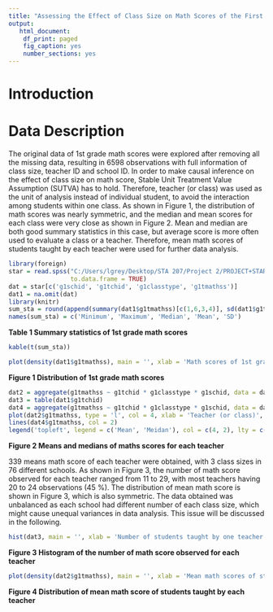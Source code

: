 ---
title: "Assessing the Effect of Class Size on Math Scores of the First Graders"
output:
   html_document:
    df_print: paged
    fig_caption: yes
    number_sections: yes
---
# Introduction

# Data Description
The original data of 1st grade math scores were explored after removing all the missing data, resulting in 6598 observations with full information of class size, teacher ID and school ID. In order to make causal inference on the effect of class size on math score, Stable Unit Treatment Value Assumption (SUTVA) has to hold. Therefore, teacher (or class) was used as the unit of analysis instead of individual student, to avoid the interaction among students within one class. As shown in Figure 1, the distribution of math scores was nearly symmetric, and the median and mean scores for each class were very close as shown in Figure 2. Mean and median are both good summary statistics in this case, but average score is more often used to evaluate a class or a teacher. Therefore, mean math scores of students taught by each teacher were used for further data analysis. 

```{r, echo=FALSE, include=FALSE}
library(foreign)
star = read.spss("C:/Users/lgrey/Desktop/STA 207/Project 2/PROJECT+STAR/STAR_Students.sav",
                 to.data.frame = TRUE)
dat = star[c('g1schid', 'g1tchid', 'g1classtype', 'g1tmathss')]
dat1 = na.omit(dat)
library(knitr)
sum_sta = round(append(summary(dat1$g1tmathss)[c(1,6,3,4)], sd(dat1$g1tmathss)), 2)
names(sum_sta) = c('Minimum', 'Maximum', 'Median', 'Mean', 'SD')
```

__Table 1 Summary statistics of 1st grade math scores__

```{r, echo=FALSE}
kable(t(sum_sta))
```

```{r, echo=FALSE}
plot(density(dat1$g1tmathss), main = '', xlab = 'Math scores of 1st grade students')
```

__Figure 1 Distribution of 1st grade math scores__

```{r, echo=FALSE}
dat2 = aggregate(g1tmathss ~ g1tchid * g1classtype * g1schid, data = dat1, mean)
dat3 = table(dat1$g1tchid)
dat4 = aggregate(g1tmathss ~ g1tchid * g1classtype * g1schid, data = dat1, median)
plot(dat2$g1tmathss, type = 'l', col = 4, xlab = 'Teacher (or class)', ylab = 'Math score')
lines(dat4$g1tmathss, col = 2)
legend('topleft', legend = c('Mean', 'Meidan'), col = c(4, 2), lty = c(1, 1))
```

__Figure 2 Means and medians of maths scores for each teacher__

339 means math score of each teacher were obtained, with 3 class sizes in 76 different schools. As shown in Figure 3, the number of math score observed for each teacher ranged from 11 to 29, with most teachers having 20 to 24 observations (45 %). The distribution of mean math score is shown in Figure 3, which is also symmetric. The data obtained was unbalanced as each school had different number of each class size, which might cause unequal variances in data analysis. This issue will be discussed in the following.

```{r, echo=FALSE}
hist(dat3, main = '', xlab = 'Number of students taught by one teacher') 
```

__Figure 3 Histogram of the number of math score observed for each teacher__

```{r, echo=FALSE}
plot(density(dat2$g1tmathss), main = '', xlab = 'Mean math scores of students taught by each teacher ')
```

__Figure 4 Distribution of mean math score of students taught by each teacher__

